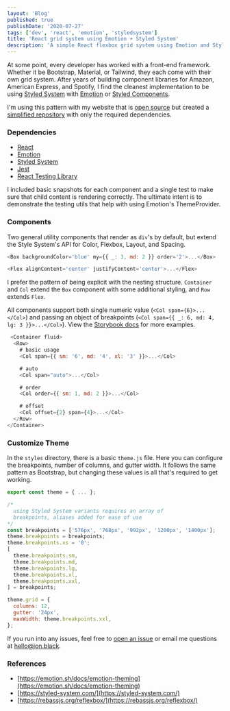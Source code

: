 ```yaml
---
layout: 'Blog'
published: true
publishDate: '2020-07-27'
tags: ['dev', 'react', 'emotion', 'styledsystem']
title: 'React grid system using Emotion + Styled System'
description: 'A simple React flexbox grid system using Emotion and Styled System.'
---
```


At some point, every developer has worked with a front-end framework.  Whether it be Bootstrap, Material, or Tailwind, they each come with their own grid system.  After years of building component libraries for Amazon, American Express, and Spotify, I find the cleanest implementation to be using [Styled System](https://styled-system.com/) with [Emotion](https://emotion.sh/) or [Styled Components](https://styled-components.com/).

I'm using this pattern with my website that is [open source](https://gitlab.com/jondotblack/jon.black) but created a [simplified repository](https://github.com/jondotblack/styled-system-emotion-grid-system) with only the required dependencies.


### Dependencies

- [React](https://reactjs.org/)
- [Emotion](https://emotion.sh/)
- [Styled System](https://styled-system.com/)
- [Jest](jestjs.io/)
- [React Testing Library](https://testing-library.com/docs/react-testing-library/intro)

I included basic snapshots for each component and a single test to make sure that child content is rendering correctly.  The ultimate intent is to demonstrate the testing utils that help with using Emotion's ThemeProvider.


### Components

Two general utility components that render as `div`'s by default, but extend the Style System's API for Color, Flexbox, Layout, and Spacing.

``` js:src/components/box/Box.js
<Box backgroundColor='blue' my={{ _: 3, md: 2 }} order='2'>...</Box>
```

``` js:src/components/box/Flex.js
<Flex alignContent='center' justifyContent='center'>...</Flex>
```

I prefer the pattern of being explicit with the nesting structure.  `Container` and `Col` extend the `Box` component with some additional styling, and `Row` extends `Flex`. 

All components support both single numeric value (`<Col span={6}>...</Col>`) and passing an object of breakpoints (`<Col span={{ _: 6, md: 4, lg: 3 }}>...</Col>`).  View the [Storybook docs](https://jondotblack.github.io/styled-system-emotion-grid-system/?path=/docs/components-grid--base) for more examples.

``` js
 <Container fluid>
  <Row>
    # basic usage
    <Col span={{ sm: '6', md: '4', xl: '3' }}>...</Col>

    # auto
    <Col span="auto">...</Col>

    # order
    <Col order={{ sm: 1, md: 2 }}>...</Col>

    # offset
    <Col offset={2} span={4}>...</Col>
  </Row>
</Container>
```

### Customize Theme

In the `styles` directory, there is a basic `theme.js` file.  Here you can configure the breakpoints, number of columns, and gutter width.  It follows the same pattern as Bootstrap, but changing these values is all that's required to get working.

``` js:src/styles/theme.js
export const theme = { ... };

/* 
  using Styled System variants requires an array of 
  breakpoints, aliases added for ease of use
*/
const breakpoints = ['576px', '768px', '992px', '1200px', '1400px'];
theme.breakpoints = breakpoints;
theme.breakpoints.xs = '0';
[
  theme.breakpoints.sm,
  theme.breakpoints.md,
  theme.breakpoints.lg,
  theme.breakpoints.xl,
  theme.breakpoints.xxl,
] = breakpoints;

theme.grid = {
  columns: 12,
  gutter: '24px',
  maxWidth: theme.breakpoints.xxl,
};
```

If you run into any issues, feel free to [open an issue](https://github.com/jondotblack/styled-system-emotion-grid-system) or email me questions at [hello@jon.black](mailto:hello@jon.black).


### References

- [https://emotion.sh/docs/emotion-theming](https://emotion.sh/docs/emotion-theming)
- [https://styled-system.com/](https://styled-system.com/)
- [https://rebassjs.org/reflexbox/](https://rebassjs.org/reflexbox/)